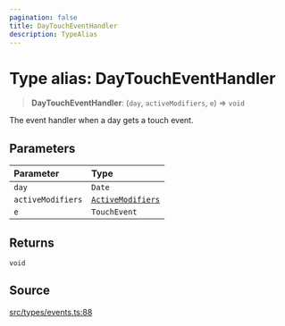 ```yaml
---
pagination: false
title: DayTouchEventHandler
description: TypeAlias
---
```


# Type alias: DayTouchEventHandler

> **DayTouchEventHandler**: (`day`, `activeModifiers`, `e`) => `void`

The event handler when a day gets a touch event.

## Parameters

| Parameter | Type |
| :------ | :------ |
| `day` | `Date` |
| `activeModifiers` | [`ActiveModifiers`](/api/latest/type-aliases/ActiveModifiers.mdx) |
| `e` | `TouchEvent` |

## Returns

`void`

## Source

[src/types/events.ts:88](https://github.com/gpbl/react-day-picker/blob/575f9be39/src/types/events.ts#L88)

